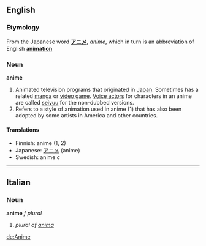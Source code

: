 ==English==
===Etymology===
From the Japanese word '''[[アニメ]]''', ''anime'', which in turn is an abbreviation of English '''[[animation]]'''

===Noun===
'''anime'''

#Animated television programs that originated in [[Japan]].  Sometimes has a related [[manga]] or [[video game]].  [[Voice actor]]s for characters in an anime are called [[seiyuu]] for the non-dubbed versions.
#Refers to a style of animation used in anime (1) that has also been adopted by some artists in America and other countries.

====Translations====
*Finnish: anime (1, 2)
*Japanese: [[アニメ]] (anime)
*Swedish: anime ''c''

----

==Italian==
===Noun===
'''anime''' ''f plural''

# ''plural of [[anima]]''

[[de:Anime]]